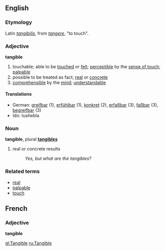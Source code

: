== English ==
===Etymology===
Latin ''[[tangibilis]]'', from ''[[tangere]]'', "to touch".

===Adjective===
'''tangible'''

#touchable; able to be [[touch]]ed or [[feel|felt]]; [[perceptible]] by the [[sense of touch]]; [[palpable]]
#possible to be treated as fact; [[real]] or [[concrete]]
#[[comprehensible]] by the [[mind]]; [[understandable]]

====Translations====
*German: [[greifbar]] (1), [[erfühlbar]] (1), [[konkret]] (2), [[erfaßbar]] (3), [[faßbar]] (3), [[begreifbar]] (3)
*Ido: tushebla

===Noun===
'''tangible''', plural '''[[tangibles]]'''

# real or concrete results
#:''Yes, but what are the tangibles?''

===Related terms===
*[[real]]
*[[palpable]]
*[[touch]]

== French ==
===Adjective===
'''tangible'''

[[gl:Tangible]]
[[ru:Tangible]]